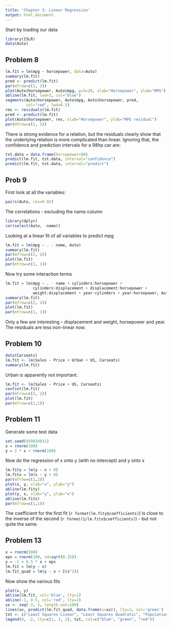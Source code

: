 ```yaml
---
title: 'Chapter 3: Linear Regression'
output: html_document
---
```


Start by loading our data
```r
library(ISLR)
data(Auto)
```

## Problem 8
```r
lm.fit = lm(mpg ~ horsepower, data=Auto)
summary(lm.fit)
pred <- predict(lm.fit)
par(mfrow=c(1, 2))
plot(Auto$horsepower, Auto$mpg, pch=20, xlab="Horsepower", ylab="MPG")
abline(lm.fit, lwd=3, col="blue")
segments(Auto$horsepower, Auto$mpg, Auto$horsepower, pred, 
         col="red", lwd=0.5)
res <- residuals(lm.fit)
pred <- predict(lm.fit)
plot(Auto$horsepower, res, xlab="Horsepower", ylab="MPG residual")
par(mfrow=c(1, 1))
```

There is strong evidence for a relation, but the residuals clearly
show that the underlying relation is more complicated than linear.
Ignoring that, the confidence and prediction intervals for 
a 98hp car are:
```r
tst.data = data.frame(horsepower=98)
predict(lm.fit, tst.data, interval="confidence")
predict(lm.fit, tst.data, interval="predict")
```

## Prob 9
First look at all the variables:
```r
pairs(Auto, cex=0.02)
```

The correlations - excluding the name column
```r
library(dplyr)
cor(select(Auto, -name))
```

Looking at a linear fit of all variables to predict mpg
```r
lm.fit = lm(mpg ~ . - name, Auto)
summary(lm.fit)
par(mfrow=c(2, 2))
plot(lm.fit)
par(mfrow=c(1, 1))
```

Now try some interaction terms
```r
lm.fit = lm(mpg ~ . - name + cylinders:horsepower + 
            cylinders:displacement + displacement:horsepower + 
            weight:displacement + year:cylinders + year:horsepower, Auto)
summary(lm.fit)
par(mfrow=c(2, 2))
plot(lm.fit)
par(mfrow=c(1, 1))
```

Only a few are interesting -- displacement and weight,
horsepower and year.  The residuals are less non-linear
now.

## Problem 10

```r
data(Carseats)
lm.fit <- lm(Sales ~ Price + Urban + US, Carseats)
summary(lm.fit)
```

Urban is apparently not important.

```r
lm.fit <- lm(Sales ~ Price + US, Carseats)
confint(lm.fit)
par(mfrow=c(2, 2))
plot(lm.fit)
par(mfrow=c(1,1))
```

## Problem 11

Generate some test data
```r
set.seed(939834831)
x = rnorm(100)
y = 2 * x + rnorm(100)
```

Now do the regression of x onto y (with no intercept)
and y onto x
```r
lm.fity = lm(y ~ x + 0)
lm.fitx = lm(x ~ y + 0)
par(mfrow=c(1,2))
plot(x, y, xlab="x", ylab="y")
abline(lm.fity)
plot(y, x, xlab="y", ylab="x")
abline(lm.fitx)
par(mfrow=c(1,1))
```

The coefficient for the first fit (`r format(lm.fity$coefficients)`) is close
to the inverse of the second (`r format(1/lm.fitx$coefficients)`) - but not
quite the same.

## Problem 13

```r
x = rnorm(100)
eps = rnorm(100, sd=sqrt(0.25))
y = -1 + 0.5 * x + eps
lm.fit = lm(y ~ x)
lm.fit_quad = lm(y ~ x + I(x^2))
```

Now show the various fits
```r
plot(x, y)
abline(lm.fit, col='blue', lty=1)
abline(-1, 0.5, col='red', lty=2)
xx <- seq(-3, 3, length.out=100)
lines(xx, predict(lm.fit_quad, data.frame(x=xx)), lty=3, col='green')
txt <- c("Least Squares Linear", "Least Squares Quadratic", "Population")
legend(0, -2, lty=c(1, 3, 2), txt, col=c("blue", "green", "red"))
```
